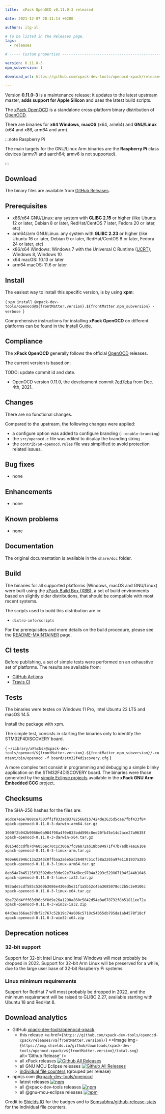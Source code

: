 ```yaml
---
title:  xPack OpenOCD v0.11.0-3 released

date: 2021-12-07 20:11:14 +0200

authors: ilg-ul

# To be listed in the Releases page.
tags:
  - releases

# ----- Custom properties -----------------------------------------------------

version: 0.11.0-3
npm_subversion: 1

download_url: https://github.com/xpack-dev-tools/openocd-xpack/releases/tag/v0.11.0-3/

---
```


Version **0.11.0-3** is a maintenance release; it updates to the latest upstream master, **adds support for Apple Silicon** and uses the latest build scripts.

<!-- truncate -->


The [xPack OpenOCD](https://xpack-dev-tools.github.io/openocd-xpack)
is a standalone cross-platform binary distribution of
[OpenOCD](https://openocd.org).

There are binaries for **x64 Windows**,
**macOS** (x64, arm64)
and **GNU/Linux** (x64 and x86, arm64 and arm).

:::note Raspberry Pi

The main targets for the GNU/Linux Arm
binaries are the **Raspberry Pi** class devices (armv7l and aarch64;
armv6 is not supported).

:::

## Download

The binary files are available from <a href={frontMatter.download_url}>GitHub Releases</a>.

## Prerequisites

- x86/x64 GNU/Linux: any system with **GLIBC 2.15** or higher
  (like Ubuntu 12 or later, Debian 8 or later, RedHat/CentOS 7 later,
  Fedora 20 or later, etc)
- arm64/arm GNU/Linux: any system with **GLIBC 2.23** or higher
  (like Ubuntu 16 or later, Debian 9 or later, RedHat/CentOS 8 or later,
  Fedora 24 or later, etc)
- x86/x64 Windows: Windows 7 with the Universal C Runtime
  ([UCRT](https://support.microsoft.com/en-us/topic/update-for-universal-c-runtime-in-windows-c0514201-7fe6-95a3-b0a5-287930f3560c)),
  Windows 8, Windows 10
- x64 macOS: 10.13 or later
- arm64 macOS: 11.6 or later

## Install

The easiest way to install this specific version, is by using **xpm**:

<CodeBlock language="console"> {
`xpm install @xpack-dev-tools/openocd@${frontMatter.version}.${frontMatter.npm_subversion} -verbose
`} </CodeBlock>

Comprehensive instructions for installing **xPack OpenOCD** on different platforms
can be found in the [Install Guide](/docs/install/).

## Compliance

The **xPack OpenOCD** generally follows the official
[OpenOCD](https://openocd.org) releases.

The current version is based on:

TODO: update commit id and date.

- OpenOCD version 0.11.0, the development commit
[7ed7eba](https://github.com/xpack-dev-tools/openocd/commit/7ed7eba33140d8745f3343be7752bf2b0aafb6d8)
from Dec. 4th, 2021.

## Changes

There are no functional changes.

Compared to the upstream, the following changes were applied:

- a configure option was added to configure branding (`--enable-branding`)
- the `src/openocd.c` file was edited to display the branding string
- the `contrib/60-openocd.rules` file was simplified to avoid protection
  related issues.

## Bug fixes

- none

## Enhancements

- none

## Known problems

- none

## Documentation

The original documentation is available in the `share/doc` folder.

## Build

The binaries for all supported platforms
(Windows, macOS and GNU/Linux) were built using the
[xPack Build Box (XBB)](https://xpack.github.io/xbb/), a set
of build environments based on slightly older distributions, that should be
compatible with most recent systems.

The scripts used to build this distribution are in:

- `distro-info/scripts`

For the prerequisites and more details on the build procedure, please see the
[README-MAINTAINER](https://github.com/xpack-dev-tools/openocd-xpack/blob/xpack/README-MAINTAINER.md) page.

## CI tests

Before publishing, a set of simple tests were performed on an exhaustive
set of platforms. The results are available from:

- [GitHub Actions](https://github.com/xpack-dev-tools/openocd-xpack/actions/)
- [Travis CI](https://app.travis-ci.com/github/xpack-dev-tools/openocd-xpack/builds/)

## Tests

The binaries were testes on Windows 11 Pro, Intel Ubuntu 22
LTS and macOS 14.5.

Install the package with xpm.

The simple test, consists in starting the binaries
only to identify the STM32F4DISCOVERY board.

<CodeBlock language="sh"> {
`~/Library/xPacks/@xpack-dev-tools/openocd/${frontMatter.version}.${frontMatter.npm_subversion}/.content/bin/openocd -f board/stm32f4discovery.cfg`
} </CodeBlock>

A more complex test consist in programming and debugging a simple blinky
application on the STM32F4DISCOVERY board. The binaries were
those generated by the
[simple Eclipse projects](https://github.com/xpack-dev-tools/arm-none-eabi-gcc-xpack/tree/xpack/tests/eclipse)
available in the **xPack GNU Arm Embedded GCC** project.

## Checksums

The SHA-256 hashes for the files are:

```txt
a6dce7e6e7808ce7503ff1f033ad83782566d1b7424de3635d5cae7fbf433f84
xpack-openocd-0.11.0-3-darwin-arm64.tar.gz

3000f2b942b9066e0a984f98a4f0e833bdd596c8ee20fb45e14c2ace27a9635f
xpack-openocd-0.11.0-3-darwin-x64.tar.gz

d0154dccdfb7d46056ec70c1c306a7fc8a872ab18bb84971f47b7edb7ea1610e
xpack-openocd-0.11.0-3-linux-arm.tar.gz

960e662946c13a2243c0ffbaa2a6e5ad26487cb1cf58a2265a97e1181937a28b
xpack-openocd-0.11.0-3-linux-arm64.tar.gz

8eb54a7b45125f32592dbc33de92e734d8cc9704a3293c529867104f244b1046
xpack-openocd-0.11.0-3-linux-ia32.tar.gz

983ade5cdf585c5260b3086e430ed5e21f1a5b52c45a3685078cc2b5c2e9106c
xpack-openocd-0.11.0-3-linux-x64.tar.gz

9be728d4fff63d96c6f8d9e26a1298a860c5842d54e8a678732f8b51811ee72a
xpack-openocd-0.11.0-3-win32-ia32.zip

04d3ea366ae37dbf2c767c52b19c74a606c5710c54055db795da1ab4578f18cf
xpack-openocd-0.11.0-3-win32-x64.zip

```

## Deprecation notices

### 32-bit support

Support for 32-bit Intel Linux and Intel Windows will most probably
be dropped in 2022. Support for 32-bit Arm Linux will be preserved
for a while, due to the large user base of 32-bit Raspberry Pi systems.

### Linux minimum requirements

Support for RedHat 7 will most probably be dropped in 2022, and the
minimum requirement will be raised to GLIBC 2.27, available starting
with Ubuntu 18 and RedHat 8.

## Download analytics

- GitHub [xpack-dev-tools/openocd-xpack](https://github.com/xpack-dev-tools/openocd-xpack/)
  - this release <a href={`https://github.com/xpack-dev-tools/openocd-xpack/releases/v${frontMatter.version}/`} ><Image img={`https://img.shields.io/github/downloads/xpack-dev-tools/openocd-xpack/v${frontMatter.version}/total.svg`} alt='Github Release' /></a>
  - all xPack releases [![Github All Releases](https://img.shields.io/github/downloads/xpack-dev-tools/openocd-xpack/total.svg)](https://github.com/xpack-dev-tools/openocd-xpack/releases/)
  - all GNU MCU Eclipse releases [![Github All Releases](https://img.shields.io/github/downloads/gnu-mcu-eclipse/openocd/total.svg)](https://github.com/gnu-mcu-eclipse/openocd/releases/)
  - [individual file counters](https://somsubhra.github.io/github-release-stats/?username=xpack-dev-tools&repository=openocd-xpack) (grouped per release)
- npmjs.com [@xpack-dev-tools/openocd](https://www.npmjs.com/package/@xpack-dev-tools/openocd)
  - latest releases [![npm](https://img.shields.io/npm/dw/@xpack-dev-tools/openocd.svg)](https://www.npmjs.com/package/@xpack-dev-tools/openocd/)
  - all @xpack-dev-tools releases [![npm](https://img.shields.io/npm/dt/@xpack-dev-tools/openocd.svg)](https://www.npmjs.com/package/@xpack-dev-tools/openocd/)
  - all @gnu-mcu-eclipse releases [![npm](https://img.shields.io/npm/dt/@gnu-mcu-eclipse/openocd.svg)](https://www.npmjs.com/package/@gnu-mcu-eclipse/openocd/)

Credit to [Shields IO](https://shields.io) for the badges and to
[Somsubhra/github-release-stats](https://github.com/Somsubhra/github-release-stats)
for the individual file counters.
